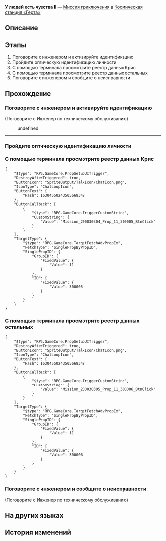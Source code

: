 {{Дополнить|Диалоги.}}
{{Миссия Инфобокс
|id              = 2000303
|Название        = 
|Изображение     = Миссия Освоения У людей есть чувства II.png
|Тип             = Миссия приключения
|События         = 
|Глава           = 
|Условия         = Завершите миссию [[Миссия приключения]] ''[[У людей есть чувства I]]'' и дождитесь ежедневного [[Обновление сервера|обновления сервера]]
|Персонажи       = Инженер по техническому обслуживанию; Первопроходец
|СтартЛокация    = Зона поддержки
|Мир             = Космическая станция «Герта»
|Локации         = Зона поддержки
|Предыдущая      = У людей есть чувства I
|Следующая       = У людей есть чувства III
|Награды         = Опыт Освоения*100; Звёздный нефрит*30; Разрежённый эфир*6; Кредиты*6 000
}}
'''У людей есть чувства II''' — [[Миссия приключения]] в [[Космическая станция «Герта»]].

==Описание==
{{Описание|Диковина под названием «Ракушка-смешнявка» поражена мем-вирусом. Она распространяет по космической станции демотивирующие высказывания. Аста просит вас найти источник вируса.<br />Вы проверяете историю поиска Криса и понимаете, что он не заражён.}}

==Этапы==
# Поговорите с инженером и активируйте идентификацию
# Пройдите оптическую идентификацию личности
# С помощью терминала просмотрите реестр данных Крис
# С помощью терминала просмотрите реестр данных остальных
# Поговорите с инженером и сообщите о неисправности

==Прохождение==
{{Дополнить}}


===Поговорите с инженером и активируйте идентификацию===
{{Описание миссии|локация=Зона поддержки|Космическая станция не оправилась от предыдущей аварии. Без нового оборудования вычислительной мощности терминала недостаточно. Но завтра всё будет в порядке. Новый день начинается...}}
{{Диалог Начало}}

;(Поговорите с Инженер по техническому обслуживанию)
<!--Unknown TalkSentence: 200030801-->
:{{Диалог|Стрелка}} undefined
<!--Unknown TalkSentence: 200030803-->
----
{{Диалог Конец}}

===Пройдите оптическую идентификацию личности===
{{Описание миссии|локация=Зона поддержки|Инженер рядом вручную запустил проверку оптической идентификации, что для вас совсем не проблема. Отлично.}}
{{Диалог Начало}}
{{Диалог Конец}}

===С помощью терминала просмотрите реестр данных Крис===
{{Описание миссии|локация=Зона поддержки|В терминале есть данные обо всех, кто находится на космической станции. Сегодня вы решаете проверить реестр данных Криса.}}
{{Диалог Начало}}
:<!--0.5-second delay-->
<pre>{
	"$type": "RPG.GameCore.PropSetupUITrigger",
	"DestroyAfterTriggered": true,
	"ButtonIcon": "SpriteOutput/TalkIcon/ChatIcon.png",
	"IconType": "ChatLoopIcon",
	"ButtonText": {
		"Hash": 16304550243505668348
	},
	"ButtonCallback": [
		{
			"$type": "RPG.GameCore.TriggerCustomString",
			"CustomString": {
				"Value": "Mission_200030304_Prop_11_300005_BtnClick"
			}
		}
	],
	"TargetType": {
		"$type": "RPG.GameCore.TargetFetchAdvPropEx",
		"FetchType": "SinglePropByPropID",
		"SinglePropID": {
			"GroupID": {
				"FixedValue": {
					"Value": 11
				}
			},
			"ID": {
				"FixedValue": {
					"Value": 300005
				}
			}
		}
	}
}</pre>
{{Диалог Конец}}

===С помощью терминала просмотрите реестр данных остальных===
{{Описание миссии|локация=Зона поддержки|Вы не ожидали, что болтун Крис создаёт столько проблем на форумах. Неудивительно, что он так вёл себя с вами. Но если он не заражённый, тогда кто?}}
{{Диалог Начало}}
:<!--0.5-second delay-->
<pre>{
	"$type": "RPG.GameCore.PropSetupUITrigger",
	"DestroyAfterTriggered": true,
	"ButtonIcon": "SpriteOutput/TalkIcon/ChatIcon.png",
	"IconType": "ChatLoopIcon",
	"ButtonText": {
		"Hash": 16304550243505668348
	},
	"ButtonCallback": [
		{
			"$type": "RPG.GameCore.TriggerCustomString",
			"CustomString": {
				"Value": "Mission_200030305_Prop_11_300006_BtnClick"
			}
		}
	],
	"TargetType": {
		"$type": "RPG.GameCore.TargetFetchAdvPropEx",
		"FetchType": "SinglePropByPropID",
		"SinglePropID": {
			"GroupID": {
				"FixedValue": {
					"Value": 11
				}
			},
			"ID": {
				"FixedValue": {
					"Value": 300006
				}
			}
		}
	}
}</pre>
{{Диалог Конец}}

===Поговорите с инженером и сообщите о неисправности===
{{Описание миссии|локация=Зона поддержки|Следующими вы собираетесь проверить данные Джоанны. Но терминал ломается опять, вам приходится снова обращаться за помощью к инженеру...}}
{{Диалог Начало}}

;(Поговорите с Инженер по техническому обслуживанию)
<!--Unknown TalkSentence: 200030901-->
{{Диалог Конец}}

==На других языках==
{{На других языках
|en   = Sensitive Beings (II)
|zhs  = 人非草木•其二
|zht  = 人非草木•其二
|ja   = 人非木石・その2
|ko   = 인간은 감정의 동물•2
|es   = Seres sensibles: parte II
|fr   = Êtres sensibles (II)
|ru   = У людей есть чувства II
|th   = มนุษย์ก็มีหัวจิตหัวใจ 2
|vi   = Người Không Phải Cây Cỏ-2
|de   = Empfindsame Wesen (Teil 2)
|id   = Makhluk Berperasaan (II)
|pt   = Seres Sensitivos (II)
}}

==История изменений==
{{История изменений|2.7}}

